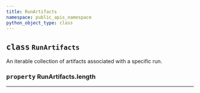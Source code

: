```yaml
---
title: RunArtifacts
namespace: public_apis_namespace
python_object_type: class
---
```









## <kbd>class</kbd> `RunArtifacts`
An iterable collection of artifacts associated with a specific run. 


### <kbd>property</kbd> RunArtifacts.length





---



